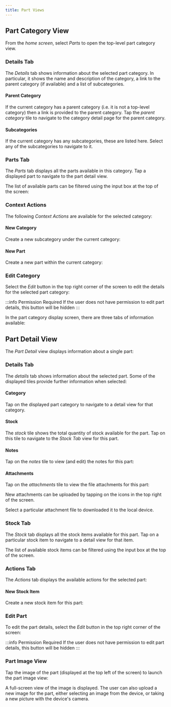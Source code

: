 ```yaml
---
title: Part Views
---
```



## Part Category View

From the *home screen*, select *Parts* to open the top-level part category view.

### Details Tab

The *Details* tab shows information about the selected part category. In particular, it shows the name and description of the category, a link to the parent category (if available) and a list of subcategories.

<Thumbnail src="/img/app/part_category_detail.png" title="Part category detail" />

#### Parent Category

If the current category has a parent category (i.e. it is not a top-level category) then a link is provided to the parent category. Tap the *parent category* tile to navigate to the category detail page for the parent category.

#### Subcategories

If the current category has any subcategories, these are listed here. Select any of the subcategories to navigate to it.

### Parts Tab

The *Parts* tab displays all the parts available in this category. Tap a displayed part to navigate to the part detail view.

<Thumbnail src="/img/app/category_parts_tab.png" title="Category parts" />

The list of available parts can be filtered using the input box at the top of the screen:

<Thumbnail src="/img/app/category_parts_filter.png" title="category parts filter" />

### Context Actions

The following *Context Actions* are available for the selected category:

<Thumbnail src="/img/app/category_actions_tab.png" title="Category actions" />

#### New Category

Create a new subcategory under the current category:

<Thumbnail src="/img/app/new_category.jpg" title="New category" />

#### New Part

Create a new part within the current category:

<Thumbnail src="/img/app/new_part.jpg" title="New part" />

### Edit Category

Select the *Edit* button in the top right corner of the screen to edit the details for the selected part category:

<Thumbnail src="/img/app/part_category_edit.jpg" title="Edit category" />

:::info Permission Required
If the user does not have permission to edit part details, this button will be hidden
:::

In the part category display screen, there are three tabs of information available:

## Part Detail View

The *Part Detail* view displays information about a single part:

<Thumbnail src="/img/app/part_details.png" title="Part details" />

### Details Tab

The *details* tab shows information about the selected part. Some of the displayed tiles provide further information when selected:

#### Category

Tap on the displayed part category to navigate to a detail view for that category.

#### Stock

The *stock* tile shows the total quantity of stock available for the part. Tap on this tile to navigate to the *Stock Tab* view for this part.

#### Notes

Tap on the *notes* tile to view (and edit) the notes for this part:

<Thumbnail src="/img/app/part_notes.jpg" title="Part notes" />

#### Attachments

Tap on the *attachments* tile to view the file attachments for this part:

<Thumbnail src="/img/app/part_attachments.jpg" title="Part attachments" />

New attachments can be uploaded by tapping on the icons in the top right of the screen.

Select a particular attachment file to downloaded it to the local device.

### Stock Tab

The *Stock* tab displays all the stock items available for this part. Tap on a particular stock item to navigate to a detail view for that item.

<Thumbnail src="/img/app/part_stock.png" title="Part stock" />

The list of available stock items can be filtered using the input box at the top of the screen.

### Actions Tab

The *Actions* tab displays the available actions for the selected part:

#### New Stock Item

Create a new stock item for this part:

<Thumbnail src="/img/app/new_stock_item.jpg" title="New stock item" />

### Edit Part

To edit the part details, select the *Edit* button in the top right corner of the screen:

<Thumbnail src="/img/app/part_edit.jpg" title="Edit part" />

:::info Permission Required
If the user does not have permission to edit part details, this button will be hidden
:::

### Part Image View

Tap the image of the part (displayed at the top left of the screen) to launch the part image view:

<Thumbnail src="/img/app/part_image.jpg" title="Part image" />

A full-screen view of the image is displayed. The user can also upload a new image for the part, either selecting an image from the device, or taking a new picture with the device's camera.
